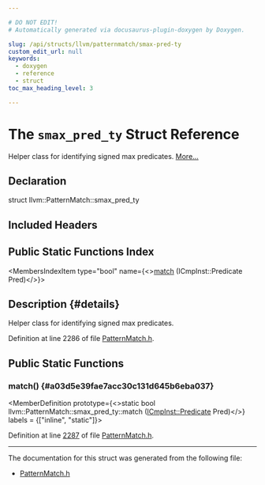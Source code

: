 ```yaml
---

# DO NOT EDIT!
# Automatically generated via docusaurus-plugin-doxygen by Doxygen.

slug: /api/structs/llvm/patternmatch/smax-pred-ty
custom_edit_url: null
keywords:
  - doxygen
  - reference
  - struct
toc_max_heading_level: 3

---
```





# The `smax_pred_ty` Struct Reference

<DoxygenPage pluginConfig={pluginConfig}>

Helper class for identifying signed max predicates. <a href="#details">More...</a>

## Declaration

<CodeBlock>struct llvm::PatternMatch::smax_pred_ty</CodeBlock>

## Included Headers

<IncludesList>
<IncludesListItem
  filePath="llvm/IR/PatternMatch.h"
  permalink="/docs/api/files/include/include/llvm/include/llvm/ir/patternmatch-h"
  isLocal="true" />
</IncludesList>

## Public Static Functions Index

<MembersIndex>

<MembersIndexItem
  type="bool"
  name={<><a href="#a03d5e39fae7acc30c131d645b6eba037">match</a> (ICmpInst::Predicate Pred)</>}>
</MembersIndexItem>

</MembersIndex>

## Description {#details}

Helper class for identifying signed max predicates.

Definition at line 2286 of file <a href="/docs/api/files/include/include/llvm/include/llvm/ir/patternmatch-h">PatternMatch.h</a>.

<SectionDefinition>

## Public Static Functions

### match() {#a03d5e39fae7acc30c131d645b6eba037}

<MemberDefinition
  prototype={<>static bool llvm::PatternMatch::smax&#95;pred&#95;ty::match (<a href="/docs/api/classes/llvm/cmpinst/#a2be3583dac92a031fa1458d4d992c78b">ICmpInst::Predicate</a> Pred)</>}
  labels = {["inline", "static"]}>

Definition at line <a href="/docs/api/files/include/include/llvm/include/llvm/ir/patternmatch-h/#l02287">2287</a> of file <a href="/docs/api/files/include/include/llvm/include/llvm/ir/patternmatch-h">PatternMatch.h</a>.
</MemberDefinition>

</SectionDefinition>

<hr/>

The documentation for this struct was generated from the following file:

<ul>
<li><a href="/docs/api/files/include/include/llvm/include/llvm/ir/patternmatch-h">PatternMatch.h</a></li>
</ul>

</DoxygenPage>
